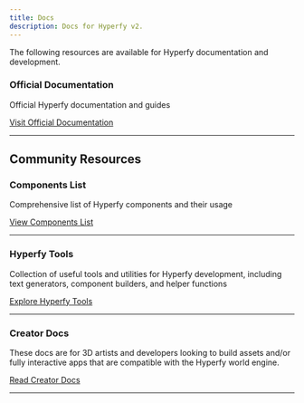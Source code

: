 ```yaml
---
title: Docs
description: Docs for Hyperfy v2.
---
```


The following resources are available for Hyperfy documentation and development.


### Official Documentation
Official Hyperfy documentation and guides
<Badge text="Official" variant="tip" /><Badge text="Guides" variant="tip" /><Badge text="Reference" variant="tip" />


[Visit Official Documentation](https://github.com/hyperfy-xyz/hyperfy/tree/main/docs)

---

## Community Resources
### Components List
Comprehensive list of Hyperfy components and their usage
<Badge text="Components" variant="tip" /><Badge text="Reference" variant="tip" /><Badge text="Development" variant="tip" />


[View Components List](https://github.com/rickydata-indexer/hyperfy/blob/docs-pr/docs/ComponentsList.md)

---

### Hyperfy Tools
Collection of useful tools and utilities for Hyperfy development, including text generators, component builders, and helper functions
<Badge text="Tools" variant="tip" /><Badge text="Utilities" variant="tip" /><Badge text="Development" variant="tip" /><Badge text="Community" variant="tip" />


[Explore Hyperfy Tools](https://github.com/HowieDuhzit/Hyperfy-Tools)

---

### Creator Docs
These docs are for 3D artists and developers looking to build assets and/or fully interactive apps that are compatible with the Hyperfy world engine.
<Badge text="3D Artists" variant="tip" /><Badge text="Developers" variant="tip" /><Badge text="Assets" variant="tip" /><Badge text="Interactive Apps" variant="tip" />


[Read Creator Docs](https://github.com/wyattlovesgrapes/hyperfy/tree/docs-feb-2-25)

---